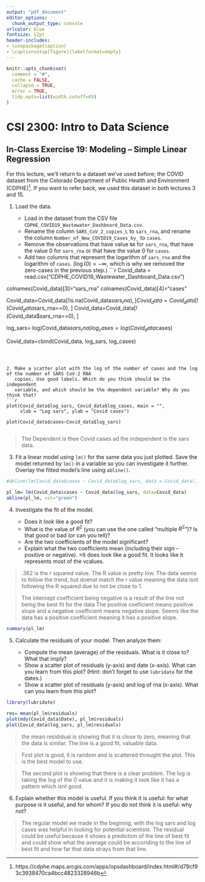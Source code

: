 ```yaml
---
output: "pdf_document"
editor_options: 
  chunk_output_type: console
urlcolor: blue
fontsize: 12pt
header-includes:
- \usepackage{caption}
- \captionsetup[figure]{labelformat=empty}
---
```


```r
knitr::opts_chunk$set(
  comment = "#", 
  cache = FALSE,  
  collapse = TRUE,
  error = TRUE,
  tidy.opts=list(width.cutoff=65)
)
```

# CSI 2300: Intro to Data Science

## In-Class Exercise 19: Modeling -- Simple Linear Regression

For this lecture, we'll return to a dataset we've used before; the COVID dataset
from the Colorado Department of Public Health and Environment
(CDPHE)^[https://cdphe.maps.arcgis.com/apps/opsdashboard/index.html#/d79cf93c3938470ca4bcc4823328946b].
If you want to refer back, we used this dataset in both lectures 3 and 15.

1. Load the data.

   - Load in the dataset from the CSV file
     `CDPHE_COVID19_Wastewater_Dashboard_Data.csv`.
   - Rename the column `SARS_CoV_2_copies_L` to `sars_rna`, and rename the
     column `Number_of_New_COVID19_Cases_by_` to `cases`.
   - Remove the observations that have value `NA` for `sars_rna`, that have the
     value 0 for `sars_rna` or that have the value 0 for `cases`.
   - Add two columns that represent the logarithm of `sars_rna` and the
     logarithm of `cases`. ($\log(0) = -\infty$, which is why we removed the
     zero-cases in the previous step.)
```r
Covid_data = read.csv("CDPHE_COVID19_Wastewater_Dashboard_Data.csv")

colnames(Covid_data)[3]="sars_rna"
colnames(Covid_data)[4]="cases"



Covid_data=Covid_data[!is.na(Covid_data$sars_rna), ]
Covid_data=Covid_data[!(Covid_data$sars_rna==0), ]
Covid_data=Covid_data[!(Covid_data$sars_rna==0), ]

log_sars= log(Covid_data$sars_rna)
log_cases=log(Covid_data$cases)


Covid_data=cbind(Covid_data, log_sars, log_cases)
```



2. Make a scatter plot with the log of the number of cases and the log of the number of SARS CoV-2 RNA
   copies. Use good labels. Which do you think should be the independent
   variable, and which should be the dependent variable? Why do you think that?
```r

plot(Covid_data$log_sars, Covid_data$log_cases, main = "",
     xlab = "Log sars", ylab = "Covid cases")

plot(Covid_data$cases~Covid_data$log_sars)


```
>The Dependent is thee Covid cases ad the independent is the sars data.

3. Fit a linear model using `lm()` for the same data you just plotted. Save the
   model returned by `lm()` in a variable so you can investigate it further.
   Overlay the fitted model's line using `abline()`. 
```r
#abline(lm(Covid_data$cases ~ Covid_data$log_sars, data = Covid_data), col = "blue")

pl_lm= lm(Covid_data$cases ~ Covid_data$log_sars, data=Covid_data)
abline(pl_lm, col="green")
```


4. Investigate the fit of the model.

    - Does it *look* like a good fit?
    - What is the value of $R^2$ (you can use the one called "multiple $R^2$")?
      Is that good or bad (or can you tell)?
    - Are the two coefficients of the  model significant?
    - Explain what the two coefficients mean (including their sign -- positive
      or negative).
>It does look like a good fit. It looks like it represents most of the vcalues.

>.362 is the r squared value. The R value is pretty low. 
The data seems to follow the trend, but doenst match the r value meaning the data isnt following the R squared due to not be close to 1.

>The intercept coefficient being negative is a result of the line not being the best fit for the data
>The positive coeficient means positive slope and a negative coefficient means negative slope.
>Seems like the data has a positive coefficient meaning it has a positive slope.


```r
summary(pl_lm)
```


5. Calculate the residuals of your model. Then analyze them:

    - Compute the mean (average) of the residuals. What is it close to? What
      that imply?
    - Show a scatter plot of residuals (y-axis) and date
      (x-axis). What can you learn from this plot? (Hint:  don't forget to use `lubridate` for the dates.)
    - Show a scatter plot of residuals (y-axis) and log of rna
      (x-axis).  What can you learn from this plot?


```r
library(lubridate)

res= mean(pl_lm$residuals)
plot(mdy(Covid_data$Date), pl_lm$residuals)
plot(Covid_data$log_sars, pl_lm$residuals)

```
>the mean resididual is showing that it is close to zero, meaning that the data is similar. The line is a good fit, valuable data.

>First plot is good, it is random and is scattered throught the plot. This is the best model to use.

>The second plot is showing that there is a clear problem. The log is taking the log of the 0 value and it is making it look like it has a pattern which isnt good.


6. Explain whether this model is useful. If you think it is useful: for what
   purpose is it useful, and for whom? If you do not think it is useful: why
   not?

>The regular model we made in the beginnig, with the log sars and log cases was helpful in looking for potential scientists.
>The residual could be useful because it shows a prediction of the line of best fit and could show what the average could be accoriding to the line of best fit and how far that data strays from that line.


